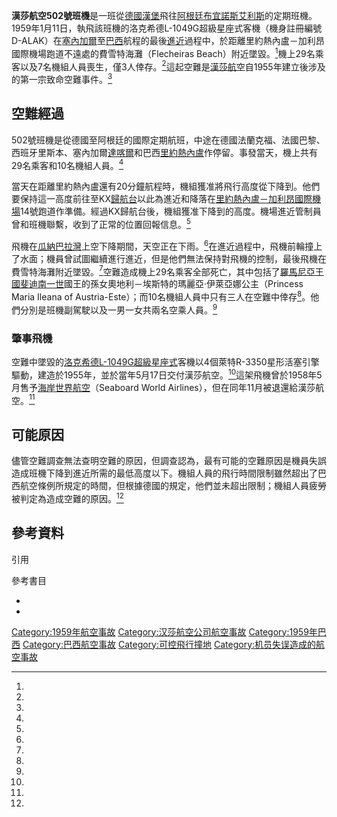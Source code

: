 {{Infobox Airliner accident
|name           = 漢莎航空502號班機
|occurrence_type= Accident
|image          = File:Lufthansa Lockheed Super Conny Manteufel-1.jpg
|caption        = 與失事客機相似的洛克希德L-1049G超級星座式客機
|Date           = 1959年1月11日
|Type           = [[可控飛行撞地|可控飛行撞地]]
|Site           = {{BRA}}里約熱內盧－加利昂國際機場附近的海灘上
|coordinates    =
|Aircraft Type  = [[洛克希德L-1049超級星座式|洛克希德L-1049超級星座式]]
|Operator       = [[漢莎航空|漢莎航空]]
|Tail Number    = D-ALAK
|Origin         = {{SEN}}[[达喀尔－约夫－利奥波德·塞达尔·桑戈尔国际机场|達喀爾機場]]
|stopover       =
|Destination    = {{BRA}}[[里约热内卢/加利昂－安东尼奥·卡洛斯·若比姆国际机场|里約熱內盧－加利昂國際機場]]
|Passengers     = 29
|Crew           = 10
|Injuries       = 3
|Fatalities     = 36
|Survivors      = 3
}}
'''漢莎航空502號班機'''是一班從[[德國|德國]][[漢堡|漢堡]]飛往[[阿根廷|阿根廷]][[布宜諾斯艾利斯|布宜諾斯艾利斯]]的定期班機。1959年1月11日，執飛該班機的洛克希德L-1049G超級星座式客機（機身註冊編號D-ALAK）在[[塞內加爾|塞內加爾]]至[[巴西|巴西]]航程的最後[[進近|進近]]過程中，於距離里約熱內盧－加利昂國際機場跑道不遠處的費雪特海灘（Flecheiras Beach）附近墜毀。<ref name="CAA" />機上29名乘客以及7名機組人員喪生，僅3人倖存。<ref name="CAA" />這起空難是[[漢莎航空|漢莎航空]]自1955年建立後涉及的第一宗致命空難事件。<ref name="Times54356" />

== 空難經過 ==
502號班機是從德國至阿根廷的國際定期航班，中途在德國法蘭克福、法國巴黎、西班牙里斯本、塞內加爾[[達喀爾|達喀爾]]和巴西[[里約熱內盧|里約熱內盧]]作停留。事發當天，機上共有29名乘客和10名機組人員。<ref name="ASN"/>

當天在距離里約熱內盧還有20分鐘航程時，機組獲准將飛行高度從{{convert|4200|m|ft}}下降到{{convert|3000|m|ft}}。他們要保持這一高度前往至KX[[歸航台|歸航台]]以此為進近和降落在[[里约热内卢/加利昂－安东尼奥·卡洛斯·若比姆国际机场|里約熱內盧－加利昂國際機場]]14號跑道作準備。經過KX歸航台後，機組獲准下降到{{convert|900|m|ft}}的高度。機場進近管制員曾和班機聯繫，收到了正常的位置回報信息。<ref name="ASN"/>

飛機在[[瓜納巴拉灣|瓜納巴拉灣]]上空下降期間，天空正在下雨。<ref name="CAA" />在進近過程中，飛機前輪撞上了水面；機員曾試圖繼續進行進近，但是他們無法保持對飛機的控制，最後飛機在費雪特海灘附近墜毀。<ref name="CAA" />空難造成機上29名乘客全部死亡，其中包括了[[羅馬尼亞王國|羅馬尼亞王國]][[斐迪南一世_(羅馬尼亞)|斐迪南一世]]國王的孫女奧地利－埃斯特的瑪麗亞·伊萊亞娜公主（Princess Maria Ileana of Austria-Este）；而10名機組人員中只有三人在空難中倖存<ref name="CAA" />。他們分別是班機副駕駛以及一男一女共兩名空乘人員。<ref name="Times54356" />

=== 肇事飛機 ===
空難中墜毀的[[洛克希德L-1049超級星座式|洛克希德L-1049G超級星座式]]客機以4個萊特R-3350星形活塞引擎驅動，建造於1955年，並於當年5月17日交付漢莎航空。<ref name="eastwood" />這架飛機曾於1958年5月售予[[海岸世界航空|海岸世界航空]]（Seaboard World Airlines），但在同年11月被退還給漢莎航空。<ref name="eastwood" />

== 可能原因 ==
儘管空難調查無法查明空難的原因，但調查認為，最有可能的空難原因是機員失誤造成班機下降到進近所需的最低高度以下。機組人員的飛行時間限制雖然超出了巴西航空條例所規定的時間，但根據德國的規定，他們並未超出限制；機組人員疲勞被判定為造成空難的原因。<ref name="CAA" />

== 參考資料 ==
;引用
{{Reflist|refs=
<ref name="CAA">Civil Aviation Authority 1974, p. 1/59</ref>
<ref name="Times54356">"36 Killed in Rio Crash - German Airliner Wrecked" (News). ''The Times'' (London). Monday, 12 January 1959. Issue '''54356''', col D, p. 8.</ref>
<ref name="eastwood">Eastwood 1991, p. 252</ref>
<ref name="ASN">[http://aviation-safety.net/database/record.php?id=19590111-0 ASN Aircraft accident Lockheed L-1049G Super Constellation D-ALAK Rio de Janeiro-Galeão International Airport, RJ (GIG)] {{Wayback|url=http://aviation-safety.net/database/record.php?id=19590111-0 |date=20110625013734 }}，Avaition Safety Network，[2013-08-10]{{en}}</ref>
}}
;參考書目
{{refbegin}}
*{{cite book
  |title = World Accident Summary
  |publisher = Civil Aviation Authority (United Kingdom)
  |year = 1974
  |isbn = 0-903083-44-2}}
*{{cite book |last=Eastwood |first= Tony |coauthors=John Roach
|title = Piston Engine Airliner Production List | publisher = The Aviation Hobby Shop | year = 1991 | isbn = 0-907178-37-5}}
{{refend}}

{{1959年航空事故}}
{{汉莎航空}}
{{Authority control}}
[[Category:1959年航空事故|Category:1959年航空事故]]
[[Category:汉莎航空公司航空事故|Category:汉莎航空公司航空事故]]
[[Category:1959年巴西|Category:1959年巴西]]
[[Category:巴西航空事故|Category:巴西航空事故]]
[[Category:可控飛行撞地|Category:可控飛行撞地]]
[[Category:机员失误造成的航空事故|Category:机员失误造成的航空事故]]